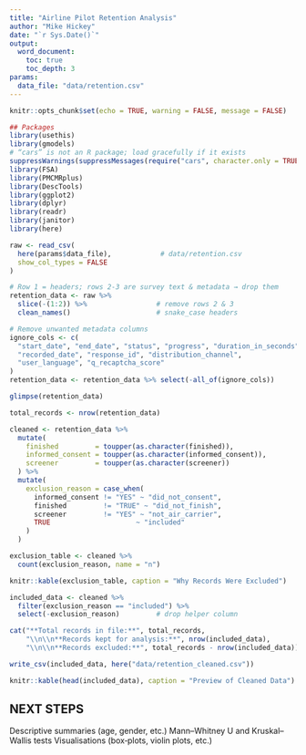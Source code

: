 ```yaml
---
title: "Airline Pilot Retention Analysis"
author: "Mike Hickey"
date: "`r Sys.Date()`"
output:
  word_document:
    toc: true
    toc_depth: 3
params:
  data_file: "data/retention.csv"
---
```


```r
knitr::opts_chunk$set(echo = TRUE, warning = FALSE, message = FALSE)

## Packages
library(usethis)
library(gmodels)
# “cars” is not an R package; load gracefully if it exists
suppressWarnings(suppressMessages(require("cars", character.only = TRUE)))
library(FSA)
library(PMCMRplus)
library(DescTools)
library(ggplot2)
library(dplyr)
library(readr)
library(janitor)
library(here)
```

```r
raw <- read_csv(
  here(params$data_file),            # data/retention.csv
  show_col_types = FALSE
)

# Row 1 = headers; rows 2‑3 are survey text & metadata → drop them
retention_data <- raw %>%
  slice(-(1:2)) %>%                 # remove rows 2 & 3
  clean_names()                     # snake_case headers

# Remove unwanted metadata columns
ignore_cols <- c(
  "start_date", "end_date", "status", "progress", "duration_in_seconds",
  "recorded_date", "response_id", "distribution_channel",
  "user_language", "q_recaptcha_score"
)
retention_data <- retention_data %>% select(-all_of(ignore_cols))

glimpse(retention_data)
```

```r
total_records <- nrow(retention_data)

cleaned <- retention_data %>%
  mutate(
    finished         = toupper(as.character(finished)),
    informed_consent = toupper(as.character(informed_consent)),
    screener         = toupper(as.character(screener))
  ) %>%
  mutate(
    exclusion_reason = case_when(
      informed_consent != "YES" ~ "did_not_consent",
      finished         != "TRUE" ~ "did_not_finish",
      screener         != "YES" ~ "not_air_carrier",
      TRUE                     ~ "included"
    )
  )

exclusion_table <- cleaned %>%
  count(exclusion_reason, name = "n")

knitr::kable(exclusion_table, caption = "Why Records Were Excluded")

included_data <- cleaned %>%
  filter(exclusion_reason == "included") %>%
  select(-exclusion_reason)         # drop helper column

cat("**Total records in file:**", total_records,
    "\\n\\n**Records kept for analysis:**", nrow(included_data),
    "\\n\\n**Records excluded:**", total_records - nrow(included_data))
```

```r
write_csv(included_data, here("data/retention_cleaned.csv"))
```

```r
knitr::kable(head(included_data), caption = "Preview of Cleaned Data")
```

## NEXT STEPS
Descriptive summaries (age, gender, etc.)
Mann–Whitney U and Kruskal–Wallis tests
Visualisations (box‑plots, violin plots, etc.)